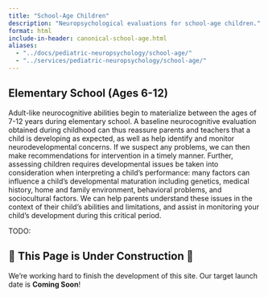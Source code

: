 ```yaml
---
title: "School-Age Children"
description: "Neuropsychological evaluations for school-age children."
format: html
include-in-header: canonical-school-age.html
aliases:
  - "../docs/pediatric-neuropsychology/school-age/"
  - "../services/pediatric-neuropsychology/school-age/"
---
```


## Elementary School (Ages 6-12)

Adult-like neurocognitive abilities begin to materialize between the ages of 7-12 years during elementary school.  A baseline neurocognitive evaluation obtained during childhood can thus reassure parents and teachers that a child is developing as expected, as well as help identify and monitor neurodevelopmental concerns.  If we suspect any problems, we can then make recommendations for intervention in a timely manner.  Further, assessing children requires developmental issues be taken into consideration when interpreting a child’s performance: many factors can influence a child’s developmental maturation including genetics, medical history, home and family environment, behavioral problems, and sociocultural factors.  We can help parents understand these issues in the context of their child’s abilities and limitations, and assist in monitoring your child’s development during this critical period.

TODO:

## 🚧 This Page is Under Construction 🚧

We're working hard to finish the development of this site. Our target launch
date is **Coming Soon**!